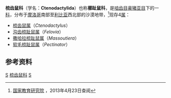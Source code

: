 {{Automatic Taxobox
| taxon = Ctenodactylidae
| authority = [[保罗·热尔韦|Gervais]]，1853
| fossil_range = {{Fossil range|渐新世|现代}}
| image = Gundi at Helsinki Zoo.jpg
| image_caption =[[梳齿鼠|梳齿鼠]]（''Ctenodactylus gund''i）
}}
'''梳齿鼠科'''（学名：'''Ctenodactylida'''）也称'''櫛趾鼠科'''，是[[啮齿目|啮齿目]][[豪猪亚目|豪猪亚目]]下的一[[科_(生物)|科]]，分布于[[摩洛哥|摩洛哥]]南部至[[利比亚|利比亚]]西北部的沙漠地带，<ref>[http://terms.naer.edu.tw/detail/1684109/ 国家教育研究院] {{Wayback|url=http://terms.naer.edu.tw/detail/1684109/ |date=20200924143910 }}，2013年4月23日查阅</ref>现存4[[属_(生物)|属]]：
*[[梳齿鼠属|梳齿鼠属]]（''Ctenodactylus''）
*[[沟齿梳趾鼠属|沟齿梳趾鼠属]]（''Felovia''）
*[[撒哈拉梳趾鼠属|撒哈拉梳趾鼠属]]（''Massoutiera''）
*[[软毛梳趾鼠属|软毛梳趾鼠属]]（''Pectinator''）

==参考资料==
{{reflist}}

{{taxonbar}}
[[Category:_1853年描述的分类群|S]]
[[Category:梳齿鼠科|]]
[[Category:啮齿目|S]]